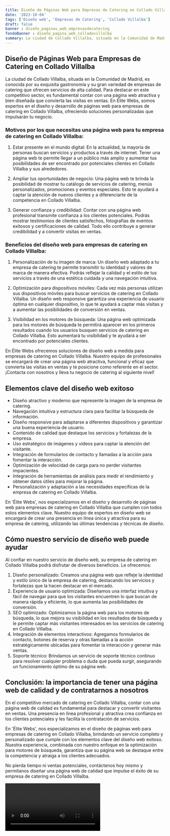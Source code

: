 ```yaml
---
title: Diseño de Páginas Web para Empresas de Catering en Collado Villalba
date: '2023-10-04'
tags: ['Diseño web', 'Empresas de Catering', 'Collado Villalba']
draft: false
banner : diseño_paginas_web_empresasdecatering
fondoBanner : diseño_pagina_web_colladovillalba
summary: La ciudad de Collado Villalba, situada en la Comunidad de Madrid, es conocida por su exquisita gastronomía y su gran variedad de empresas de catering que ofrecen servicios de alta calidad. Para destacar en este competitivo sector, es fundamental contar con una página web atractiva y bien diseñada que convierta las visitas en ventas. En Élite Webs, somos expertos en el diseño y desarrollo de páginas web para empresas de catering en Collado Villalba, ofreciendo soluciones personalizadas que impulsarán tu negocio.
---
```


## Diseño de Páginas Web para Empresas de Catering en Collado Villalba

La ciudad de Collado Villalba, situada en la Comunidad de Madrid, es conocida por su exquisita gastronomía y su gran variedad de empresas de catering que ofrecen servicios de alta calidad. Para destacar en este competitivo sector, es fundamental contar con una página web atractiva y bien diseñada que convierta las visitas en ventas. En Élite Webs, somos expertos en el diseño y desarrollo de páginas web para empresas de catering en Collado Villalba, ofreciendo soluciones personalizadas que impulsarán tu negocio.

### Motivos por los que necesitas una página web para tu empresa de catering en Collado Villalba:

1. Estar presente en el mundo digital: En la actualidad, la mayoría de personas buscan servicios y productos a través de internet. Tener una página web te permite llegar a un público más amplio y aumentar tus posibilidades de ser encontrado por potenciales clientes en Collado Villalba y sus alrededores.

2. Ampliar tus oportunidades de negocio: Una página web te brinda la posibilidad de mostrar tu catálogo de servicios de catering, menús personalizados, promociones y eventos especiales. Esto te ayudará a captar la atención de nuevos clientes y a diferenciarte de la competencia en Collado Villalba.

3. Generar confianza y credibilidad: Contar con una página web profesional transmite confianza a los clientes potenciales. Podrás mostrar testimonios de clientes satisfechos, fotografías de eventos exitosos y certificaciones de calidad. Todo ello contribuye a generar credibilidad y a convertir visitas en ventas.

### Beneficios del diseño web para empresas de catering en Collado Villalba:

1. Personalización de tu imagen de marca: Un diseño web adaptado a tu empresa de catering te permite transmitir tu identidad y valores de marca de manera efectiva. Podrás reflejar la calidad y el estilo de tus servicios a través de una estética cuidada y una navegación intuitiva.

2. Optimización para dispositivos móviles: Cada vez más personas utilizan sus dispositivos móviles para buscar servicios de catering en Collado Villalba. Un diseño web responsive garantiza una experiencia de usuario óptima en cualquier dispositivo, lo que te ayudará a captar más visitas y a aumentar las posibilidades de conversión en ventas.

3. Visibilidad en los motores de búsqueda: Una página web optimizada para los motores de búsqueda te permitirá aparecer en los primeros resultados cuando los usuarios busquen servicios de catering en Collado Villalba. Esto aumentará tu visibilidad y te ayudará a ser encontrado por potenciales clientes.

En Élite Webs ofrecemos soluciones de diseño web a medida para empresas de catering en Collado Villalba. Nuestro equipo de profesionales se encargará de crear una página web atractiva, funcional y eficaz que convierta las visitas en ventas y te posicione como referente en el sector. ¡Contacta con nosotros y lleva tu negocio de catering al siguiente nivel!

<GifSeo />

<Cta />

## Elementos clave del diseño web exitoso

- Diseño atractivo y moderno que represente la imagen de la empresa de catering.
- Navegación intuitiva y estructura clara para facilitar la búsqueda de información.
- Diseño responsive para adaptarse a diferentes dispositivos y garantizar una buena experiencia de usuario.
- Contenido de calidad que destaque los servicios y fortalezas de la empresa.
- Uso estratégico de imágenes y videos para captar la atención del visitante.
- Integración de formularios de contacto y llamadas a la acción para fomentar la interacción.
- Optimización de velocidad de carga para no perder visitantes impacientes.
- Integración de herramientas de análisis para medir el rendimiento y obtener datos útiles para mejorar la página.
- Personalización y adaptación a las necesidades específicas de la empresa de catering en Collado Villalba.

En 'Élite Webs', nos especializamos en el diseño y desarrollo de páginas web para empresas de catering en Collado Villalba que cumplen con todos estos elementos clave. Nuestro equipo de expertos en diseño web se encargará de crear una presencia en línea única y atractiva para su empresa de catering, utilizando las últimas tendencias y técnicas de diseño. 

## Cómo nuestro servicio de diseño web puede ayudar

Al confiar en nuestro servicio de diseño web, su empresa de catering en Collado Villalba podrá disfrutar de diversos beneficios. Le ofrecemos:

1. Diseño personalizado: Creamos una página web que refleje la identidad y estilo único de la empresa de catering, destacando los servicios y fortalezas que la hacen destacar en el mercado.
2. Experiencia de usuario optimizada: Diseñamos una interfaz intuitiva y fácil de navegar para que los visitantes encuentren lo que buscan de manera rápida y eficiente, lo que aumenta las posibilidades de conversión.
3. SEO optimizado: Optimizamos la página web para los motores de búsqueda, lo que mejora su visibilidad en los resultados de búsqueda y le permite captar más visitantes interesados en los servicios de catering en Collado Villalba.
4. Integración de elementos interactivos: Agregamos formularios de contacto, botones de reserva y otras llamadas a la acción estratégicamente ubicadas para fomentar la interacción y generar más ventas.
5. Soporte técnico: Brindamos un servicio de soporte técnico continuo para resolver cualquier problema o duda que pueda surgir, asegurando un funcionamiento óptimo de su página web.

## Conclusión: la importancia de tener una página web de calidad y de contratarnos a nosotros

En el competitivo mercado de catering en Collado Villalba, contar con una página web de calidad es fundamental para destacar y convertir visitantes en ventas. Una presencia en línea profesional y atractiva crea confianza en los clientes potenciales y les facilita la contratación de servicios.

En 'Élite Webs', nos especializamos en el diseño de páginas web para empresas de catering en Collado Villalba, brindando un servicio completo y personalizado que cumple con los elementos clave del diseño web exitoso. Nuestra experiencia, combinada con nuestro enfoque en la optimización para motores de búsqueda, garantiza que su página web se destaque entre la competencia y atraiga a los clientes adecuados.

No pierda tiempo ni ventas potenciales, contáctenos hoy mismo y permítanos diseñar una página web de calidad que impulse el éxito de su empresa de catering en Collado Villalba.

<Video />

<CtaBot job='Empresas de Catering' city='Collado Villalba'/>

<Gmaps query='Collado Villalba+españa+maps' />